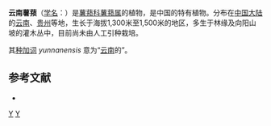 {{Speciesbox
| genus = Dioscorea
| species = yunnanensis
| authority = Prain et Burkill, 1904
}}

'''云南薯蓣'''（[[学名|学名]]：{{lang|la|''Dioscorea yunnanensis''}}）是[[薯蓣科|薯蓣科]][[薯蓣属|薯蓣属]]的植物，是中国的特有植物。分布在[[中国大陆|中国大陆]]的[[云南|云南]]、[[贵州|贵州]]等地，生长于海拔1,300米至1,500米的地区，多生于林缘及向阳山坡的灌木丛中，目前尚未由人工引种栽培。

其[[种加词|种加词]] ''yunnanensis'' 意为“[[云南|云南]]的”。

== 参考文献 ==
<div class="references-small">
* {{cite web| url =http://www.bioinfo.cn/db05/KmzwSpecies.php?action=view&id=7743| title =云南薯蓣| work =《中国高等植物数据库全库》| publisher =中国科学院微生物研究所| author =昆明植物研究所| accessdate =2009-02-24| deadurl =yes| archiveurl =https://web.archive.org/web/20160305050003/http://www.bioinfo.cn/db05/KmzwSpecies.php?action=view&id=7743| archivedate =2016-03-05}}
</div>
{{Taxonbar|from=Q10881045}}

[[Category:薯蓣属|Y]]
[[Category:1904年描述的植物|Y]]


{{植物小作品}}